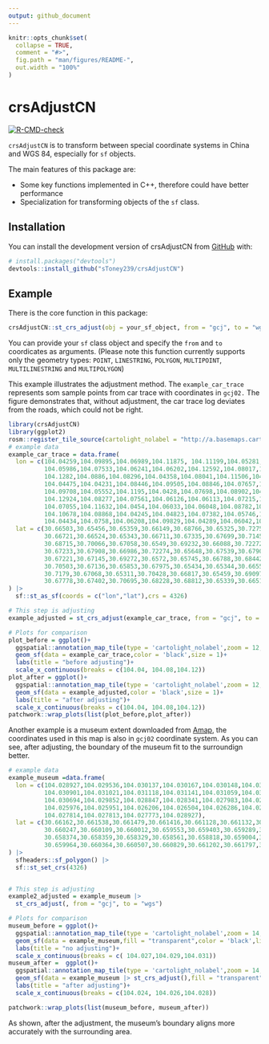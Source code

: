 ```yaml
---
output: github_document
---
```


<!-- README.md is generated from README.Rmd. Please edit that file -->

```r
knitr::opts_chunk$set(
  collapse = TRUE,
  comment = "#>",
  fig.path = "man/figures/README-",
  out.width = "100%"
)
```

# crsAdjustCN

<!-- badges: start -->
[![R-CMD-check](https://github.com/sToney239/crsAdjustCN/actions/workflows/R-CMD-check.yaml/badge.svg)](https://github.com/sToney239/crsAdjustCN/actions/workflows/R-CMD-check.yaml)
<!-- badges: end -->

`crsAdjustCN` is to transform between special coordinate systems in China and WGS 84, especially for `sf` objects.

The main features of this package are:
 
 - Some key functions implemented in C++, therefore could have better performance
 - Specialization for transforming objects of the `sf` class.

## Installation

You can install the development version of crsAdjustCN from [GitHub](https://github.com/sToney239/crsAdjustCN) with:

``` r
# install.packages("devtools")
devtools::install_github("sToney239/crsAdjustCN")
```

## Example

There is the core function in this package:
```r
crsAdjustCN::st_crs_adjust(obj = your_sf_object, from = "gcj", to = "wgs")
```

You can provide your `sf` class object and specify the `from` and `to` coordicates as arguments. (Please note this function currently supports only the geometry types: `POINT`, `LINESTRING`, `POLYGON`, `MULTIPOINT`, `MULTILINESTRING` and `MULTIPOLYGON`)

This example illustrates the adjustment method. The `example_car_trace` represents som sample points from car trace with coordinates in `gcj02.` The figure demonstrates that, without adjustment, the car trace log deviates from the roads, which could not be right. 

```r
library(crsAdjustCN)
library(ggplot2)
rosm::register_tile_source(cartolight_nolabel = "http://a.basemaps.cartocdn.com/light_nolabels/${z}/${x}/${y}.png")
# example data
example_car_trace = data.frame(
  lon = c(104.04259,104.09895,104.06989,104.11875, 104.11199,104.05281,104.04718,104.10675,104.10259,
          104.05986,104.07533,104.06241,104.06202,104.12592,104.08017,104.05254,104.05819,104.08698,104.07674,104.06063,104.0432,
          104.1282,104.0886,104.08296,104.04358,104.08041,104.11506,104.04284,104.08634,104.04345,104.06618,104.04731,104.09897,
          104.04475,104.04231,104.08446,104.09505,104.08846,104.07657,104.04348,104.06209,104.04258,104.09211,104.04442,
          104.09708,104.05552,104.1195,104.0428,104.07698,104.08902,104.04319,104.12407,104.05383,104.11511,104.04268,104.09454,
          104.12924,104.08277,104.07561,104.06126,104.06113,104.07215,104.05571,104.04222,104.10462,104.09748,104.06201,
          104.07055,104.11632,104.0454,104.06033,104.06048,104.08782,104.04258,104.04346,104.10895,104.05043,104.08215,104.08212,
          104.10678,104.08868,104.04245,104.04823,104.07382,104.05746,104.07004,104.09889,104.04358,104.10868,104.04303,
          104.04434,104.0758,104.06208,104.09829,104.04289,104.06042,104.06624,104.1096,104.08728,104.07869),
  lat = c(30.66503,30.65456,30.65359,30.66149,30.68766,30.65325,30.72758,30.65461,30.67891,30.68876,
          30.66721,30.66524,30.65343,30.66711,30.67335,30.67699,30.71459,30.65421,30.68907,30.6637,30.70704,30.70651,30.68355,
          30.68715,30.70066,30.67058,30.6549,30.69232,30.66088,30.72272,30.68595,30.68175,30.65459,30.70155,30.65522,30.6616,
          30.67233,30.67908,30.66986,30.72274,30.65648,30.67539,30.67907,30.70196,30.70319,30.65327,30.65505,30.68427,
          30.67221,30.67145,30.69272,30.6572,30.65745,30.66788,30.68442,30.69558,30.69206,30.6844,30.65374,30.68198,30.72126,
          30.70503,30.67136,30.65853,30.67975,30.65434,30.65344,30.6655,30.67137,30.69862,30.65335,30.65345,30.66321,30.67539,
          30.7179,30.67068,30.65311,30.70428,30.66817,30.65459,30.69097,30.66504,30.67249,30.70352,30.71578,30.65379,30.65446,
          30.67778,30.67402,30.70695,30.68228,30.68812,30.65339,30.66519,30.68415,30.65349,30.70909,30.67092,30.65407,30.69442)
) |> 
  sf::st_as_sf(coords = c("lon","lat"),crs = 4326)

# This step is adjusting
example_adjusted = st_crs_adjust(example_car_trace, from = "gcj", to = "wgs")

# Plots for comparison
plot_before = ggplot()+
  ggspatial::annotation_map_tile(type = 'cartolight_nolabel',zoom = 12,progress ="none")+
  geom_sf(data = example_car_trace,color = 'black',size = 1)+
  labs(title = "before adjusting")+
  scale_x_continuous(breaks = c(104.04, 104.08,104.12))
plot_after = ggplot()+
  ggspatial::annotation_map_tile(type = 'cartolight_nolabel',zoom = 12,progress ="none")+
  geom_sf(data = example_adjusted,color = 'black',size = 1)+
  labs(title = "after adjusting")+
  scale_x_continuous(breaks = c(104.04, 104.08,104.12))
patchwork::wrap_plots(list(plot_before,plot_after))
```

Another example is a museum extent downloaded from [Amap](https://www.amap.com/), the coordinates used in this map is also in `gcj02` coordinate system. As you can see, after adjusting, the boundary of the museum fit to the surroundign better.

```r
# example data
example_museum =data.frame(
  lon = c(104.028927,104.029536,104.030137,104.030167,104.030148,104.030056,104.030013,104.030116,104.030805,
          104.030901,104.031021,104.031118,104.031141,104.031059,104.031052,104.031079,104.031205,104.03144,104.031448,
          104.030694,104.029852,104.028847,104.028341,104.027983,104.027782,104.027484,104.02722,104.026924,104.026675,104.026397,
          104.025976,104.025951,104.026206,104.026504,104.026286,104.025729,104.02591,104.026054,104.026835,104.026814,
          104.027814,104.027813,104.027773,104.028927),
  lat = c(30.66162,30.661538,30.661479,30.661416,30.661128,30.661132,30.660775,30.660776,30.66071,30.660463,
          30.660247,30.660109,30.660012,30.659553,30.659403,30.659289,30.659078,30.658825,30.658648,30.658498,30.658491,
          30.658374,30.658359,30.658329,30.658561,30.658818,30.659004,30.659151,30.659287,30.659403,30.659569,30.659596,
          30.659964,30.660364,30.660507,30.660829,30.661202,30.661797,30.661843,30.662287,30.662323,30.661988,30.661698,30.66162)
) |> 
  sfheaders::sf_polygon() |> 
  sf::st_set_crs(4326) 


# This step is adjusting
example2_adjusted = example_museum |> 
  st_crs_adjust(, from = "gcj", to = "wgs")

# Plots for comparison
museum_before = ggplot()+
  ggspatial::annotation_map_tile(type = 'cartolight_nolabel',zoom = 14,progress ="none")+
  geom_sf(data = example_museum,fill = "transparent",color = 'black',linetype = 2,linewidth = 1)+
  labs(title = "no adjusting")+
  scale_x_continuous(breaks = c( 104.027,104.029,104.031))
museum_after =  ggplot()+
  ggspatial::annotation_map_tile(type = 'cartolight_nolabel',zoom = 14,progress ="none")+
  geom_sf(data = example_museum |> st_crs_adjust(),fill = "transparent",color = 'black',linetype = 2,linewidth = 1)+
  labs(title = "after adjusting")+
  scale_x_continuous(breaks = c(104.024, 104.026,104.028))

patchwork::wrap_plots(list(museum_before, museum_after))
```

As shown, after the adjustment, the museum's boundary aligns more accurately with the surrounding area.


